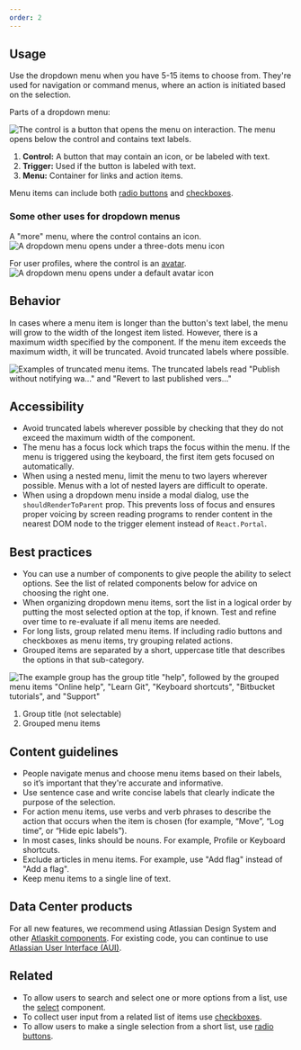 ```yaml
---
order: 2
---
```


## Usage

Use the dropdown menu when you have 5-15 items to choose from. They're used for navigation or
command menus, where an action is initiated based on the selection.

Parts of a dropdown menu:

![The control is a button that opens the menu on interaction. The menu opens below the control and contains text labels.](images/dropdown-menu-anatomy.png)

1. **Control:** A button that may contain an icon, or be labeled with text.
1. **Trigger:** Used if the button is labeled with text.
1. **Menu:** Container for links and action items.

Menu items can include both [radio buttons](/components/radio) and
[checkboxes](/components/checkbox).

### Some other uses for dropdown menus

A "more" menu, where the control contains an icon.
![A dropdown menu opens under a three-dots menu icon](images/dropdown-menu-icon.png)

For user profiles, where the control is an [avatar](/components/avatar).
![A dropdown menu opens under a default avatar icon](images/dropdown-menu-avatar.png)

## Behavior

In cases where a menu item is longer than the button's text label, the menu will grow to the width
of the longest item listed. However, there is a maximum width specified by the component. If the
menu item exceeds the maximum width, it will be truncated. Avoid truncated labels where possible.

![Examples of truncated menu items. The truncated labels read "Publish without notifying wa..." and "Revert to last published vers..."](images/dropdown-menu-behavior.png)

## Accessibility

- Avoid truncated labels wherever possible by checking that they do not exceed the maximum width of
  the component.
- The menu has a focus lock which traps the focus within the menu. If the menu is triggered using
  the keyboard, the first item gets focused on automatically.
- When using a nested menu, limit the menu to two layers wherever possible. Menus with a lot of
  nested layers are difficult to operate.
- When using a dropdown menu inside a modal dialog, use the `shouldRenderToParent` prop. This
  prevents loss of focus and ensures proper voicing by screen reading programs to render content in
  the nearest DOM node to the trigger element instead of `React.Portal`.

## Best practices

- You can use a number of components to give people the ability to select options. See the list of
  related components below for advice on choosing the right one.
- When organizing dropdown menu items, sort the list in a logical order by putting the most selected
  option at the top, if known. Test and refine over time to re-evaluate if all menu items are
  needed.
- For long lists, group related menu items. If including radio buttons and checkboxes as menu items,
  try grouping related actions.
- Grouped items are separated by a short, uppercase title that describes the options in that
  sub-category.

![The example group has the group title "help", followed by the grouped menu items "Online help", "Learn Git", "Keyboard shortcuts", "Bitbucket tutorials", and "Support"](images/dropdown-menu-grouping.png)

1. Group title (not selectable)
2. Grouped menu items

## Content guidelines

- People navigate menus and choose menu items based on their labels, so it’s important that they're
  accurate and informative.
- Use sentence case and write concise labels that clearly indicate the purpose of the selection.
- For action menu items, use verbs and verb phrases to describe the action that occurs when the item
  is chosen (for example, “Move”, “Log time”, or “Hide epic labels”).
- In most cases, links should be nouns. For example, Profile or Keyboard shortcuts.
- Exclude articles in menu items. For example, use "Add flag" instead of "Add a flag".
- Keep menu items to a single line of text.

## Data Center products

For all new features, we recommend using Atlassian Design System and other
[Atlaskit components](https://atlaskit.atlassian.com/). For existing code, you can continue to use
[Atlassian User Interface (AUI)](https://aui.atlassian.com/).

## Related

- To allow users to search and select one or more options from a list, use the
  [select](/components/select) component.
- To collect user input from a related list of items use [checkboxes](/components/checkbox).
- To allow users to make a single selection from a short list, use
  [radio buttons](/components/radio).

